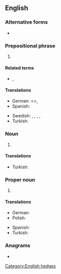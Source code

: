 {{also|imo|-imo}}
==English==

===Alternative forms===
* {{l|en|imo}}

===Prepositional phrase===
{{en-prep phrase}}

# {{lb|en|Internet slang}} {{initialism of|[[in my opinion]]|lang=en}}

====Related terms====
* {{sense|internet}} {{l|en|IMHO}}, {{l|en|IMNSHO}}

====Translations====
{{trans-top|in my opinion}}
* German: {{t|de|meines Erachtens}} <{{t+|de|m. E.}}>, {{t|de|meiner Meinung nach}}
* Spanish: {{t|es|en mi opinión}}
{{trans-mid}}
* Swedish: {{t|sv|efter min mening|c}}, {{t|sv|enligt min åsikt|c}}, {{t|sv|enligt mitt förmenande}}, {{t|sv|i mitt tycke}}, {{t|sv|enligt mig}}
* Turkish: {{t+|tr|bence}}
{{trans-bottom}}

===Noun===
{{en-noun|~}}

# {{lb|en|business}} {{initialism of|[[information management officer]]|lang=en}}

====Translations====
{{trans-top|information management officer}}
* Turkish: {{t|tr|bilgi yönetim subayı}}
{{trans-mid}}
{{trans-bottom}}

===Proper noun===
{{en-proper noun}}

# {{lb|en|nautical}} {{initialism of|International Maritime Organization|lang=en}}

====Translations====
{{trans-top|International Maritime Organization}}
* German: {{t|de|Internationale Seeschifffahrts-Organisation|f}}
* Polish: {{t|pl|Międzynarodowa Organizacja Morska|f}}
{{trans-mid}}
* Spanish: {{t|es|OMI|f}}
* Turkish: {{t|tr|Uluslararası Denizcilik Teşkilatı}}
{{trans-bottom}}

===Anagrams===
* {{anagrams|en|a=imo|IOM|MOI|Mio|mo'i|omi}}

[[Category:English hedges]]